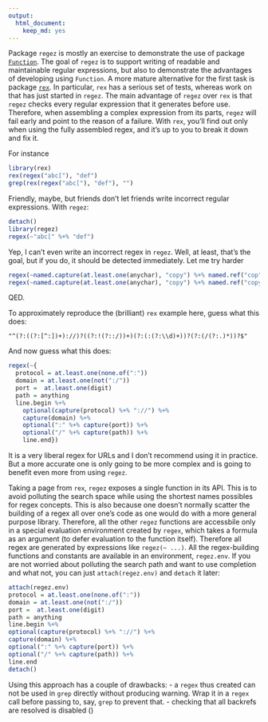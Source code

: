 ```yaml
---
output: 
  html_document: 
    keep_md: yes
---
```


Package `regez` is mostly an exercise to demonstrate the use of package [`Function`](https://github.com/piccolbo/Function). The goal  of `regez` is to support writing of readable and maintainable regular expressions, but also to demonstrate the advantages of developing using `Function`. A more mature alternative for the first task is package [`rex`](https://github.com/kevinushey/rex). In particular, `rex` has a serious set of tests, whereas work on that has just started in `regez`. The main advantage of `regez` over `rex` is that `regez` checks every regular expression that it generates before use. Therefore, when assembling a complex expression from its parts, `regez` will fail early and point to the reason of a failure. With `rex`, you'll find out only when using the fully assembled regex, and it's up to you to break it down and fix it.

For instance
```r
library(rex)
rex(regex("abc["), "def")
grep(rex(regex("abc["), "def"), "")
```

Friendly, maybe, but friends don't let friends write incorrect regular expressions. With `regez`:

```r
detach()
library(regez)
regex(~"abc[" %+% "def")
```

Yep, I can't even write an incorrect regex in `regez`. Well, at least, that's the goal, but if you do, it should be detected immediately. Let me try harder

```r
regex(~named.capture(at.least.one(anychar), "copy") %+% named.ref("cop"))
regex(~named.capture(at.least.one(anychar), "copy") %+% named.ref("copy"))
```

QED.

To approximately reproduce the (brilliant) `rex` example here, guess what this does:

```
"^(?:((?:[^:])+)://)?((?:!(?::/))+)(?:(:(?:\\d)+))?(?:(/(?:.)*))?$"
```

And now guess what this does:

```r
regex(~{
  protocol = at.least.one(none.of(":"))
  domain = at.least.one(not(":/"))
  port =  at.least.one(digit)
  path = anything
  line.begin %+%
    optional(capture(protocol) %+% "://") %+%
    capture(domain) %+%
    optional(":" %+% capture(port)) %+%
    optional("/" %+% capture(path)) %+%
    line.end})
```

It is a very liberal regex for URLs and I don't recommend using it in practice. But a  more accurate one is only going to be more complex and is going to benefit even more from using `regez`.

Taking a page from `rex`, `regez` exposes a single function in its API. This is to avoid polluting the search space while using the shortest names possibles for regex concepts. This is also because one doesn't normally scatter the building of a regex all over one's code as one would do with a more general purpose library. Therefore, all the other `regez` functions are accessbile only in a special evaluation environment created by `regex`, which takes a formula as an argument (to defer evaluation to the function itself). Therefore all regex are generated by expressions like `regez(~ ...)`. All the regex-building functions and constants are available in an environment, `regez.env`. If you are not worried about polluting the search path and want to use completion and what not, you can just `attach(regez.env)` and `detach` it later:


```r
attach(regez.env)
protocol = at.least.one(none.of(":"))
domain = at.least.one(not(":/"))
port =  at.least.one(digit)
path = anything
line.begin %+%
optional(capture(protocol) %+% "://") %+%
capture(domain) %+%
optional(":" %+% capture(port)) %+%
optional("/" %+% capture(path)) %+%
line.end
detach()
```

Using this approach has a couple of drawbacks: 
    - a `regex` thus created can not be used in `grep` directly without producing  warning. Wrap it in a `regex` call before passing to, say, `grep` to prevent that.
    - checking that all backrefs are resolved is disabled ()